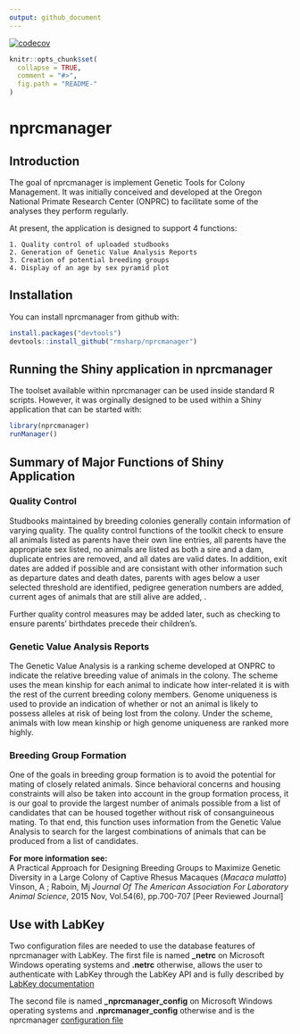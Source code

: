 ```yaml
---
output: github_document
---
```

[![codecov](https://codecov.io/gh/rmsharp/nprcmanager/branch/master/graph/badge.svg)](https://codecov.io/gh/rmsharp/nprcmanager)

<!-- README.md is generated from README.Rmd. Please edit that file -->

```r
knitr::opts_chunk$set(
  collapse = TRUE,
  comment = "#>",
  fig.path = "README-"
)
```

# nprcmanager
## Introduction
The goal of nprcmanager is implement Genetic Tools for Colony Management.
It was initially conceived and developed at
the Oregon National Primate Research Center (ONPRC) to facilitate some of
the analyses they perform regularly.

At present, the application is designed to support 4 functions:

    1. Quality control of uploaded studbooks
    2. Generation of Genetic Value Analysis Reports
    3. Creation of potential breeding groups
    4. Display of an age by sex pyramid plot


## Installation

You can install nprcmanager from github with:

```r
install.packages("devtools")
devtools::install_github("rmsharp/nprcmanager")
```

## Running the Shiny application in nprcmanager

The toolset available within nprcmanager can be used inside standard R scripts.
However, it was orginally designed to be used within a Shiny application 
that can be started with:

```r
library(nprcmanager)
runManager()
```
## Summary of Major Functions of Shiny Application

### Quality Control
Studbooks maintained by breeding colonies generally contain
information of varying quality. The quality control functions
of the toolkit check to ensure all animals listed as parents
have their own line entries, all parents have
the appropriate sex listed, no animals are
listed as both a sire and a dam, duplicate entries are removed,
and all dates are valid dates. 
In addition, exit dates are
added if possible and are consistant with other information such as 
departure dates and death dates, parents with ages below a user selected
threshold are identified, pedigree generation numbers are added, current
ages of animals that are still alive are added, .

Further quality control measures may be added later, such as
checking to ensure parents' birthdates precede their children's.

### Genetic Value Analysis Reports
The Genetic Value Analysis is a ranking scheme developed at ONPRC to
indicate the relative breeding value of animals in the colony. The
scheme uses the mean kinship for each animal to indicate how
inter-related it is with the rest of the current breeding colony
members. Genome uniqueness is used to provide an indication of
whether or not an animal is likely to possess alleles at risk
of being lost from the colony. Under the scheme, animals with low
mean kinship or high genome uniqueness are ranked more highly.

### Breeding Group Formation
One of the goals in breeding group formation is to avoid the
potential for mating of closely related animals. Since behavioral
concerns and housing constraints will also be taken into account
in the group formation process, it is our goal to provide the largest
number of animals possible from a list of candidates that can be housed
together without risk of consanguineous mating. To that end, this
function uses information from the Genetic Value Analysis to search
for the largest combinations of animals that can be produced from
a list of candidates.


**For more information see:**  
A Practical Approach for Designing Breeding Groups to Maximize Genetic 
Diversity in a Large Colony of Captive Rhesus Macaques (*Macaca mulatto*)
Vinson, A ; Raboin, Mj
*Journal Of The American Association For Laboratory Animal Science*, 
2015 Nov, Vol.54(6), pp.700-707 [Peer Reviewed Journal]

## Use with LabKey
Two configuration files are needed to use the database features of nprcmanager
with LabKey. 
The first file is named **\_netrc** on Microsoft Windows operating systems and 
**.netrc** otherwise, allows the user to authenticate with LabKey through the 
LabKey API and is fully 
described by [LabKey documentation](https://www.labkey.org/Documentation/wiki-page.view?name=netrc)

The second file is named **\_nprcmanager_config** on Microsoft Windows 
operating systems and **.nprcmanager_config** otherwise and is the nprcmanager 
[configuration file](https://github.com/rmsharp/nprcmanager/blob/master/inst/extdata/example_nprcmanager_config)
